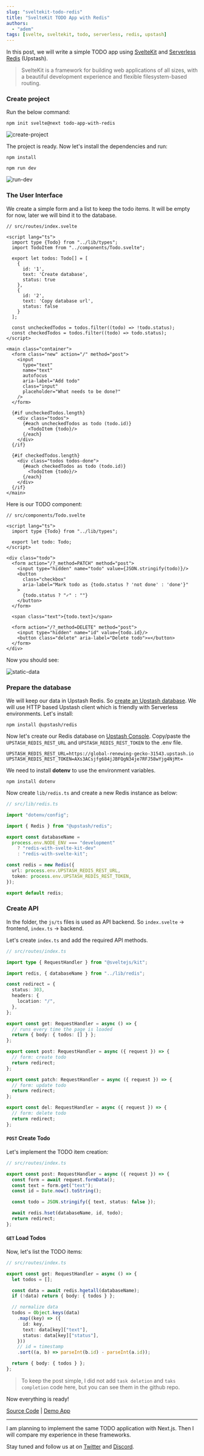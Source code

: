 ```yaml
---
slug: "sveltekit-todo-redis"
title: "SvelteKit TODO App with Redis"
authors:
  - "adem"
tags: [svelte, sveltekit, todo, serverless, redis, upstash]
---
```


In this post, we will write a simple TODO app
using [SvelteKit](https://kit.svelte.dev/)
and [Serverless Redis](https://upstash.com) (Upstash).

> SvelteKit is a framework for building web applications of all sizes, with a beautiful development experience and flexible filesystem-based routing.

### Create project

Run the below command:

```shell
npm init svelte@next todo-app-with-redis
```

![create-project](/blog/sveltekit-todo/create-project.png)

The project is ready. Now let's install the dependencies and run:

```shell
npm install
```

```shell
npm run dev
```

![run-dev](/blog/sveltekit-todo/run-dev.png)

### The User Interface

We create a simple form and a list to keep the todo items. It will be empty for now, later we will bind it to the database.

```tsx
// src/routes/index.svelte

<script lang="ts">
  import type {Todo} from "../lib/types";
  import TodoItem from "../components/Todo.svelte";

  export let todos: Todo[] = [
    {
      id: '1',
      text: 'Create database',
      status: true
    },
    {
      id: '2',
      text: 'Copy database url',
      status: false
    }
  ];

  const uncheckedTodos = todos.filter((todo) => !todo.status);
  const checkedTodos = todos.filter((todo) => todo.status);
</script>

<main class="container">
  <form class="new" action="/" method="post">
    <input
      type="text"
      name="text"
      autofocus
      aria-label="Add todo"
      class="input"
      placeholder="What needs to be done?"
    />
  </form>

  {#if uncheckedTodos.length}
    <div class="todos">
      {#each uncheckedTodos as todo (todo.id)}
        <TodoItem {todo}/>
      {/each}
    </div>
  {/if}

  {#if checkedTodos.length}
    <div class="todos todos-done">
      {#each checkedTodos as todo (todo.id)}
        <TodoItem {todo}/>
      {/each}
    </div>
  {/if}
</main>
```

Here is our TODO component:

```tsx
// src/components/Todo.svelte

<script lang="ts">
  import type {Todo} from "../lib/types";

  export let todo: Todo;
</script>

<div class="todo">
  <form action="/?_method=PATCH" method="post">
    <input type="hidden" name="todo" value={JSON.stringify(todo)}/>
    <button
      class="checkbox"
      aria-label="Mark todo as {todo.status ? 'not done' : 'done'}"
    >
      {todo.status ? "✓" : ""}
    </button>
  </form>

  <span class="text">{todo.text}</span>

  <form action="/?_method=DELETE" method="post">
    <input type="hidden" name="id" value={todo.id}/>
    <button class="delete" aria-label="Delete todo">✕</button>
  </form>
</div>
```

Now you should see:

![static-data](/blog/sveltekit-todo/static-data.png)

### Prepare the database

We will keep our data in Upstash Redis.
So [create an Upstash database](https://console.upstash.com/). We will use HTTP
based Upstash client which is friendly with Serverless environments. Let's install:

```shell
npm install @upstash/redis
```

Now let's create our Redis database on [Upstash Console](https://console.upstash.com).
Copy/paste the `UPSTASH_REDIS_REST_URL`
and `UPSTASH_REDIS_REST_TOKEN` to the .env file.

```
UPSTASH_REDIS_REST_URL=https://global-renewing-gecko-31543.upstash.io
UPSTASH_REDIS_REST_TOKEN=AXs3ACsjfg684jJBFQgN34je7RFJ58wYjg4NjMt=
```

We need to install **dotenv** to use the environment variables.

```shell
npm install dotenv
```

Now create `lib/redis.ts` and create a new Redis instance as below:

```ts
// src/lib/redis.ts

import "dotenv/config";

import { Redis } from "@upstash/redis";

export const databaseName =
  process.env.NODE_ENV === "development"
    ? "redis-with-svelte-kit-dev"
    : "redis-with-svelte-kit";

const redis = new Redis({
  url: process.env.UPSTASH_REDIS_REST_URL,
  token: process.env.UPSTASH_REDIS_REST_TOKEN,
});

export default redis;
```

### Create API

In the folder, the `js/ts` files is used as API backend. So `index.svelte` -> frontend, `index.ts` -> backend.

Let's create `index.ts` and add the required API methods.

```ts
// src/routes/index.ts

import type { RequestHandler } from "@sveltejs/kit";

import redis, { databaseName } from "../lib/redis";

const redirect = {
  status: 303,
  headers: {
    location: "/",
  },
};

export const get: RequestHandler = async () => {
  // runs every time the page is loaded
  return { body: { todos: [] } };
};

export const post: RequestHandler = async ({ request }) => {
  // form: create todo
  return redirect;
};

export const patch: RequestHandler = async ({ request }) => {
  // form: update todo
  return redirect;
};

export const del: RequestHandler = async ({ request }) => {
  // form: delete todo
  return redirect;
};
```

#### `POST` Create Todo

Let's implement the TODO item creation:

```ts
// src/routes/index.ts

export const post: RequestHandler = async ({ request }) => {
  const form = await request.formData();
  const text = form.get("text");
  const id = Date.now().toString();

  const todo = JSON.stringify({ text, status: false });

  await redis.hset(databaseName, id, todo);
  return redirect;
};
```

#### `GET` Load Todos

Now, let's list the TODO items:

```ts
// src/routes/index.ts

export const get: RequestHandler = async () => {
  let todos = [];

  const data = await redis.hgetall(databaseName);
  if (!data) return { body: { todos } };

  // normalize data
  todos = Object.keys(data)
    .map((key) => ({
      id: key,
      text: data[key]["text"],
      status: data[key]["status"],
    }))
    // id = timestamp
    .sort((a, b) => parseInt(b.id) - parseInt(a.id));

  return { body: { todos } };
};
```

> To keep the post simple, I did not add `task deletion` and `taks completion` code here, but you can see them in the github repo.

Now everything is ready!

[Source Code](https://github.com/upstash/redis-examples/tree/master/svelte-kit-todo-app-with-redis)
| [Demo App](https://svelte-kit-todo-app-with-redis.vercel.app/)

---

I am planning to implement the same TODO application with Next.js. Then I will
compare my experience in these frameworks.

Stay tuned and follow us at on [Twitter](https://twitter.com/upstash)
and [Discord](https://discord.gg/w9SenAtbme).
